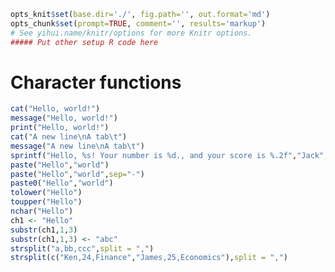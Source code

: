 ```r
opts_knit$set(base.dir='./', fig.path='', out.format='md')
opts_chunk$set(prompt=TRUE, comment='', results='markup')
# See yihui.name/knitr/options for more Knitr options.
##### Put other setup R code here

```

# Character functions

```r
cat("Hello, world!")
message("Hello, world!")
print("Hello, world!")
cat("A new line\nA tab\t")
message("A new line\nA tab\t")
sprintf("Hello, %s! Your number is %d., and your score is %.2f","Jack",50,35.618)
paste("Hello","world")
paste("Hello","world",sep="-")
paste0("Hello","world")
tolower("Hello")
toupper("Hello")
nchar("Hello")
ch1 <- "Hello"
substr(ch1,1,3)
substr(ch1,1,3) <- "abc"
strsplit("a,bb,ccc",split = ",")
strsplit(c("Ken,24,Finance","James,25,Economics"),split = ",")
```
